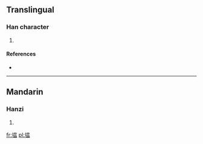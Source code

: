 ==Translingual==

===Han character===
{{Han char|rn=32|rad=土|as=10|sn=13|four=4611<sub>7</sub>|canj=土日月廿 (GABT), 土田人廿 (GWOT)}}

# {{defn|Han|sort=土10}}

====References====
* {{Han ref|kx=0236.341|hdz=10472.101|uh=586D|ud=22637|bh=B6F3|bd=46835}}

----

==Mandarin==

===Hanzi===
{{cmn-hanzi|pin=[[wēn]] ([[wen1]])|wg=wen<sup>1</sup>}}

# {{defn|lang=cmn|sort=土10}}

[[fr:塭]]
[[pl:塭]]